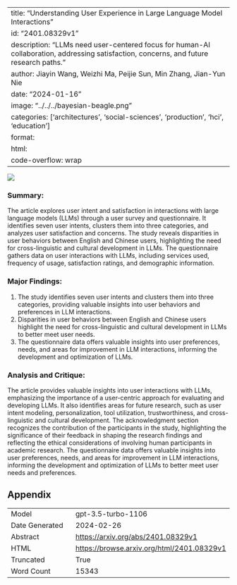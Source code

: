 
---
title: "Understanding User Experience in Large Language Model Interactions"
id: "2401.08329v1"
description: "LLMs need user-centered focus for human-AI collaboration, addressing satisfaction, concerns, and future research paths."
author: Jiayin Wang, Weizhi Ma, Peijie Sun, Min Zhang, Jian-Yun Nie
date: "2024-01-16"
image: "../../../bayesian-beagle.png"
categories: ['architectures', 'social-sciences', 'production', 'hci', 'education']
format:
  html:
    code-overflow: wrap
---

![](../../../bayesian-beagle.png)

### Summary:

The article explores user intent and satisfaction in interactions with large language models (LLMs) through a user survey and questionnaire. It identifies seven user intents, clusters them into three categories, and analyzes user satisfaction and concerns. The study reveals disparities in user behaviors between English and Chinese users, highlighting the need for cross-linguistic and cultural development in LLMs. The questionnaire gathers data on user interactions with LLMs, including services used, frequency of usage, satisfaction ratings, and demographic information.

### Major Findings:

1. The study identifies seven user intents and clusters them into three categories, providing valuable insights into user behaviors and preferences in LLM interactions.
2. Disparities in user behaviors between English and Chinese users highlight the need for cross-linguistic and cultural development in LLMs to better meet user needs.
3. The questionnaire data offers valuable insights into user preferences, needs, and areas for improvement in LLM interactions, informing the development and optimization of LLMs.

### Analysis and Critique:

The article provides valuable insights into user interactions with LLMs, emphasizing the importance of a user-centric approach for evaluating and developing LLMs. It also identifies areas for future research, such as user intent modeling, personalization, tool utilization, trustworthiness, and cross-linguistic and cultural development. The acknowledgment section recognizes the contribution of the participants in the study, highlighting the significance of their feedback in shaping the research findings and reflecting the ethical considerations of involving human participants in academic research. The questionnaire data offers valuable insights into user preferences, needs, and areas for improvement in LLM interactions, informing the development and optimization of LLMs to better meet user needs and preferences.

## Appendix

|          |          |
|----------|----------|
| Model     | gpt-3.5-turbo-1106       |
| Date Generated     | 2024-02-26       |
| Abstract | [https://arxiv.org/abs/2401.08329v1](https://arxiv.org/abs/2401.08329v1)        |
| HTML     | [https://browse.arxiv.org/html/2401.08329v1](https://browse.arxiv.org/html/2401.08329v1)       |
| Truncated       | True       |
| Word Count       | 15343       |